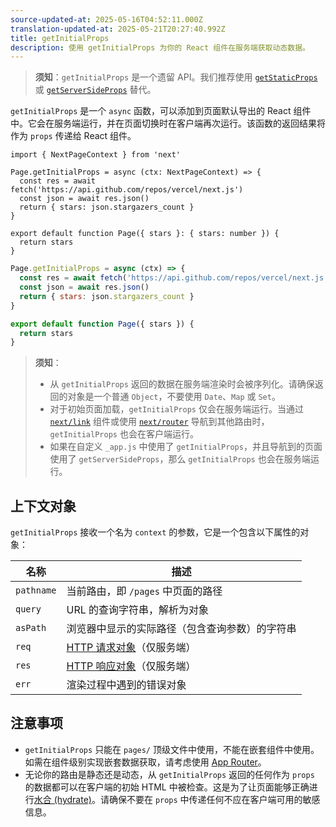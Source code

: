```yaml
---
source-updated-at: 2025-05-16T04:52:11.000Z
translation-updated-at: 2025-05-21T20:27:40.992Z
title: getInitialProps
description: 使用 getInitialProps 为你的 React 组件在服务端获取动态数据。
---
```


> **须知**：`getInitialProps` 是一个遗留 API。我们推荐使用 [`getStaticProps`](/docs/pages/building-your-application/data-fetching/get-static-props) 或 [`getServerSideProps`](/docs/pages/building-your-application/data-fetching/get-server-side-props) 替代。

`getInitialProps` 是一个 `async` 函数，可以添加到页面默认导出的 React 组件中。它会在服务端运行，并在页面切换时在客户端再次运行。该函数的返回结果将作为 `props` 传递给 React 组件。

```tsx filename="pages/index.tsx" switcher
import { NextPageContext } from 'next'

Page.getInitialProps = async (ctx: NextPageContext) => {
  const res = await fetch('https://api.github.com/repos/vercel/next.js')
  const json = await res.json()
  return { stars: json.stargazers_count }
}

export default function Page({ stars }: { stars: number }) {
  return stars
}
```

```jsx filename="pages/index.js" switcher
Page.getInitialProps = async (ctx) => {
  const res = await fetch('https://api.github.com/repos/vercel/next.js')
  const json = await res.json()
  return { stars: json.stargazers_count }
}

export default function Page({ stars }) {
  return stars
}
```

> **须知**：
>
> - 从 `getInitialProps` 返回的数据在服务端渲染时会被序列化。请确保返回的对象是一个普通 `Object`，不要使用 `Date`、`Map` 或 `Set`。
> - 对于初始页面加载，`getInitialProps` 仅会在服务端运行。当通过 [`next/link`](/docs/pages/api-reference/components/link) 组件或使用 [`next/router`](/docs/pages/api-reference/functions/use-router) 导航到其他路由时，`getInitialProps` 也会在客户端运行。
> - 如果在自定义 `_app.js` 中使用了 `getInitialProps`，并且导航到的页面使用了 `getServerSideProps`，那么 `getInitialProps` 也会在服务端运行。

## 上下文对象

`getInitialProps` 接收一个名为 `context` 的参数，它是一个包含以下属性的对象：

| 名称       | 描述                                                                                           |
| ---------- | ----------------------------------------------------------------------------------------------------- |
| `pathname` | 当前路由，即 `/pages` 中页面的路径                                                       |
| `query`    | URL 的查询字符串，解析为对象                                                          |
| `asPath`   | 浏览器中显示的实际路径（包含查询参数）的字符串                                |
| `req`      | [HTTP 请求对象](https://nodejs.org/api/http.html#http_class_http_incomingmessage)（仅服务端） |
| `res`      | [HTTP 响应对象](https://nodejs.org/api/http.html#http_class_http_serverresponse)（仅服务端） |
| `err`      | 渲染过程中遇到的错误对象                                         |

## 注意事项

- `getInitialProps` 只能在 `pages/` 顶级文件中使用，不能在嵌套组件中使用。如需在组件级别实现嵌套数据获取，请考虑使用 [App Router](/docs/app/building-your-application/data-fetching)。
- 无论你的路由是静态还是动态，从 `getInitialProps` 返回的任何作为 `props` 的数据都可以在客户端的初始 HTML 中被检查。这是为了让页面能够正确进行[水合 (hydrate)](https://react.dev/reference/react-dom/hydrate)。请确保不要在 `props` 中传递任何不应在客户端可用的敏感信息。